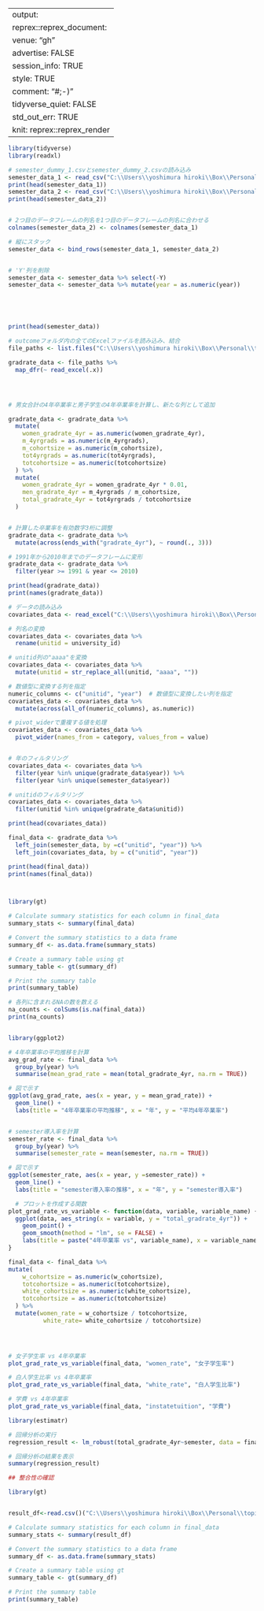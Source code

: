 



---
output:
  reprex::reprex_document:
    venue: "gh"
    advertise: FALSE
    session_info: TRUE
    style: TRUE
    comment: "#;-)"
    tidyverse_quiet: FALSE
    std_out_err: TRUE
knit: reprex::reprex_render
---

```r


library(tidyverse)
library(readxl)

# semester_dummy_1.csvとsemester_dummy_2.csvの読み込み
semester_data_1 <- read_csv("C:\\Users\\yoshimura hiroki\\Box\\Personal\\topic\\coding\\github_practice\\RA\\warmup training package\\warmup training package\\01_data\\raw\\semester_dummy\\semester_data_1.csv", col_names = TRUE,skip=1)
print(head(semester_data_1))
semester_data_2 <- read_csv("C:\\Users\\yoshimura hiroki\\Box\\Personal\\topic\\coding\\github_practice\\RA\\warmup training package\\warmup training package\\01_data\\raw\\semester_dummy\\semester_data_2.csv")
print(head(semester_data_2))


# 2つ目のデータフレームの列名を1つ目のデータフレームの列名に合わせる
colnames(semester_data_2) <- colnames(semester_data_1)

# 縦にスタック
semester_data <- bind_rows(semester_data_1, semester_data_2)


# 'Y'列を削除
semester_data <- semester_data %>% select(-Y)
semester_data <- semester_data %>% mutate(year = as.numeric(year))





print(head(semester_data))

```

```r

# outcomeフォルダ内の全てのExcelファイルを読み込み、結合
file_paths <- list.files("C:\\Users\\yoshimura hiroki\\Box\\Personal\\topic\\coding\\github_practice\\RA\\warmup training package\\warmup training package\\01_data\\raw\\outcome", full.names = TRUE, pattern = "\\.xlsx$")

gradrate_data <- file_paths %>%
  map_dfr(~ read_excel(.x))




# 男女合計の4年卒業率と男子学生の4年卒業率を計算し、新たな列として追加

gradrate_data <- gradrate_data %>%
  mutate(
    women_gradrate_4yr = as.numeric(women_gradrate_4yr),
    m_4yrgrads = as.numeric(m_4yrgrads),
    m_cohortsize = as.numeric(m_cohortsize),
    tot4yrgrads = as.numeric(tot4yrgrads),
    totcohortsize = as.numeric(totcohortsize)
  ) %>%
  mutate(
    women_gradrate_4yr = women_gradrate_4yr * 0.01,
    men_gradrate_4yr = m_4yrgrads / m_cohortsize,
    total_gradrate_4yr = tot4yrgrads / totcohortsize
  )


# 計算した卒業率を有効数字3桁に調整
gradrate_data <- gradrate_data %>%
  mutate(across(ends_with("gradrate_4yr"), ~ round(., 3)))

# 1991年から2010年までのデータフレームに変形
gradrate_data <- gradrate_data %>%
  filter(year >= 1991 & year <= 2010)

print(head(gradrate_data))
print(names(gradrate_data))
```


```r


# データの読み込み
covariates_data <- read_excel("C:\\Users\\yoshimura hiroki\\Box\\Personal\\topic\\coding\\github_practice\\RA\\warmup training package\\warmup training package\\01_data\\raw\\covariates\\covariates.xlsx")

# 列名の変換
covariates_data <- covariates_data %>%
  rename(unitid = university_id)

# unitid列の"aaaa"を変換
covariates_data <- covariates_data %>%
  mutate(unitid = str_replace_all(unitid, "aaaa", ""))

# 数値型に変換する列を指定
numeric_columns <- c("unitid", "year")  # 数値型に変換したい列を指定
covariates_data <- covariates_data %>%
  mutate(across(all_of(numeric_columns), as.numeric))

# pivot_widerで重複する値を処理
covariates_data <- covariates_data %>%
  pivot_wider(names_from = category, values_from = value)


# 年のフィルタリング
covariates_data <- covariates_data %>%
  filter(year %in% unique(gradrate_data$year)) %>%
  filter(year %in% unique(semester_data$year))

# unitidのフィルタリング
covariates_data <- covariates_data %>%
  filter(unitid %in% unique(gradrate_data$unitid))

print(head(covariates_data))


```


```r
final_data <- gradrate_data %>%
  left_join(semester_data, by =c("unitid", "year")) %>%
  left_join(covariates_data, by = c("unitid", "year"))

print(head(final_data))
print(names(final_data))



library(gt)

# Calculate summary statistics for each column in final_data
summary_stats <- summary(final_data)

# Convert the summary statistics to a data frame
summary_df <- as.data.frame(summary_stats)

# Create a summary table using gt
summary_table <- gt(summary_df)

# Print the summary table
print(summary_table)

```




```r


# 各列に含まれるNAの数を数える
na_counts <- colSums(is.na(final_data))
print(na_counts)


library(ggplot2)

# 4年卒業率の平均推移を計算
avg_grad_rate <- final_data %>%
  group_by(year) %>%
  summarise(mean_grad_rate = mean(total_gradrate_4yr, na.rm = TRUE))

# 図で示す
ggplot(avg_grad_rate, aes(x = year, y = mean_grad_rate)) +
  geom_line() +
  labs(title = "4年卒業率の平均推移", x = "年", y = "平均4年卒業率")


# semester導入率を計算
semester_rate <- final_data %>%
  group_by(year) %>%
  summarise(semester_rate = mean(semester, na.rm = TRUE))

# 図で示す
ggplot(semester_rate, aes(x = year, y =semester_rate)) +
  geom_line() +
  labs(title = "semester導入率の推移", x = "年", y = "semester導入率")

```


```r








  # プロットを作成する関数
plot_grad_rate_vs_variable <- function(data, variable, variable_name) {
  ggplot(data, aes_string(x = variable, y = "total_gradrate_4yr")) +
    geom_point() +
    geom_smooth(method = "lm", se = FALSE) +
    labs(title = paste("4年卒業率 vs", variable_name), x = variable_name, y = "4年卒業率")
}

final_data <- final_data %>%
mutate(
    w_cohortsize = as.numeric(w_cohortsize),
    totcohortsize = as.numeric(totcohortsize),
    white_cohortsize = as.numeric(white_cohortsize),
    totcohortsize = as.numeric(totcohortsize)
  ) %>%
  mutate(women_rate = w_cohortsize / totcohortsize,
          white_rate= white_cohortsize / totcohortsize)
         




```



```r


# 女子学生率 vs 4年卒業率
plot_grad_rate_vs_variable(final_data, "women_rate", "女子学生率")


```


```r

# 白人学生比率 vs 4年卒業率
plot_grad_rate_vs_variable(final_data, "white_rate", "白人学生比率")


```

```r

# 学費 vs 4年卒業率
plot_grad_rate_vs_variable(final_data, "instatetuition", "学費")


```



```r
library(estimatr)

# 回帰分析の実行
regression_result <- lm_robust(total_gradrate_4yr~semester, data = final_data)

# 回帰分析の結果を表示
summary(regression_result)


```




```r

## 整合性の確認

library(gt)


result_df<-read.csv()("C:\\Users\\yoshimura hiroki\\Box\\Personal\\topic\\coding\\github_practice\\RA\\warmup training package\\01_data\\intermediate\\master.csv")

# Calculate summary statistics for each column in final_data
summary_stats <- summary(result_df)

# Convert the summary statistics to a data frame
summary_df <- as.data.frame(summary_stats)

# Create a summary table using gt
summary_table <- gt(summary_df)

# Print the summary table
print(summary_table)


```










